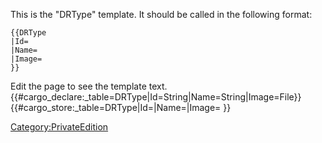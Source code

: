 <noinclude>
This is the "DRType" template.
It should be called in the following format:
<pre>
{{DRType
|Id=
|Name=
|Image=
}}
</pre>
Edit the page to see the template text.
{{#cargo_declare:_table=DRType|Id=String|Name=String|Image=File}}
</noinclude><includeonly>{{#cargo_store:_table=DRType|Id={{{Id|}}}|Name={{{Name|}}}|Image={{{Image|}}} }}
</includeonly>


<noinclude>[[Category:PrivateEdition]]</noinclude>